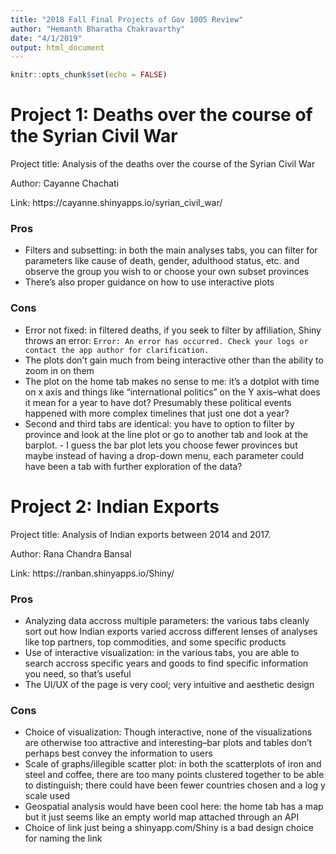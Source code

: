 ```yaml
---
title: "2018 Fall Final Projects of Gov 1005 Review"
author: "Hemanth Bharatha Chakravarthy"
date: "4/1/2019"
output: html_document
---
```


```r
knitr::opts_chunk$set(echo = FALSE)
```

# Project 1: Deaths over the course of the Syrian Civil War

Project title: Analysis of the deaths over the course of the Syrian Civil War

Author: Cayanne Chachati

Link: https://cayanne.shinyapps.io/syrian_civil_war/


### Pros

- Filters and subsetting: in both the main analyses tabs, you can filter for parameters like cause of death, gender, adulthood status, etc. and observe the group you wish to or choose your own subset provinces
- There's also proper guidance on how to use interactive plots


### Cons

- Error not fixed: in filtered deaths, if you seek to filter by affiliation, Shiny throws an error: `Error: An error has occurred. Check your logs or contact the app author for clarification.`
- The plots don't gain much from being interactive other than the ability to zoom in on them
- The plot on the home tab makes no sense to me: it's a dotplot with time on x axis and things like "international politics" on the Y axis--what does it mean for a year to have dot? Presumably these political events happened with more complex timelines that just one dot a year?
- Second and third tabs are identical: you have to option to filter by province and look at the line plot or go to another tab and look at the barplot. 
        - I guess the bar plot lets you choose fewer provinces but maybe instead of having a drop-down menu, each parameter could have been a tab with further exploration of the data?
        
        
        
# Project 2: Indian Exports

Project title: Analysis of Indian exports between 2014 and 2017.

Author: Rana Chandra Bansal

Link: https://ranban.shinyapps.io/Shiny/


### Pros

- Analyzing data accross multiple parameters: the various tabs cleanly sort out how Indian exports varied accross different lenses of analyses like top partners, top commodities, and some specific products
- Use of interactive visualization: in the various tabs, you are able to search accross specific years and goods to find specific information you need, so that's useful
- The UI/UX of the page is very cool; very intuitive and aesthetic design


### Cons

- Choice of visualization: Though interactive, none of the visualizations are otherwise too attractive and interesting--bar plots and tables don't perhaps best convey the information to users
- Scale of graphs/illegible scatter plot: in both the scatterplots of iron and steel and coffee, there are too many points clustered together to be able to distinguish; there could have been fewer countries chosen and a log y scale used
- Geospatial analysis would have been cool here: the home tab has a map but it just seems like an empty world map attached through an API
- Choice of link just being a shinyapp.com/Shiny is a bad design choice for naming the link

